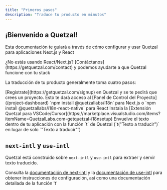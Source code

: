 ```yaml
---
title: "Primeros pasos"
description: "Traduce tu producto en minutos"
---
```


## ¡Bienvenido a Quetzal!

Esta documentación te guiará a través de cómo configurar y usar Quetzal para aplicaciones Next.js y React

<Tip>
  ¿No estás usando React/Next.js? [Contáctanos](https://getquetzal.com/contact)
  y podemos ayudarte a que Quetzal funcione con tu stack
</Tip>

La traducción de tu producto generalmente toma cuatro pasos:

<Steps>
  <Step title="Crear un Proyecto Quetzal">
    [Regístrate](https://getquetzal.com/signup) en Quetzal y se te pedirá que
    crees un proyecto. Esto te dará acceso al [Panel de Control del
    Proyecto](/project-dashboard)
  </Step>
  <Step title="Instalar Quetzal">
    `npm install @quetzallabs/i18n` para Next.js o `npm install
    @quetzallabs/i18n-react-native` para React
  </Step>
  <Step title="(Opcional) Instala la Extensión de VSCode/Cursor">
    Instala la [Extensión Quetzal para
    VSCode/Cursor](https://marketplace.visualstudio.com/items?itemName=QuetzalLabs.com-getquetzal-i18nsetup)
  </Step>
  <Step title="Usa la función 't'">
    Envuelve el texto dentro de tu aplicación con la función `t` de Quetzal
    (`t("Texto a traducir")` en lugar de solo `"Texto a traducir"`)
  </Step>
</Steps>

## `next-intl` y `use-intl`

Quetzal está construido sobre `next-intl` y `use-intl` para extraer y servir texto traducido.

Consulta la [documentación de next-intl](https://next-intl-docs.vercel.app/docs/getting-started) y la [documentación de use-intl](https://www.npmjs.com/package/use-intl) para obtener instrucciones de configuración, así como una documentación detallada de la función 't'
